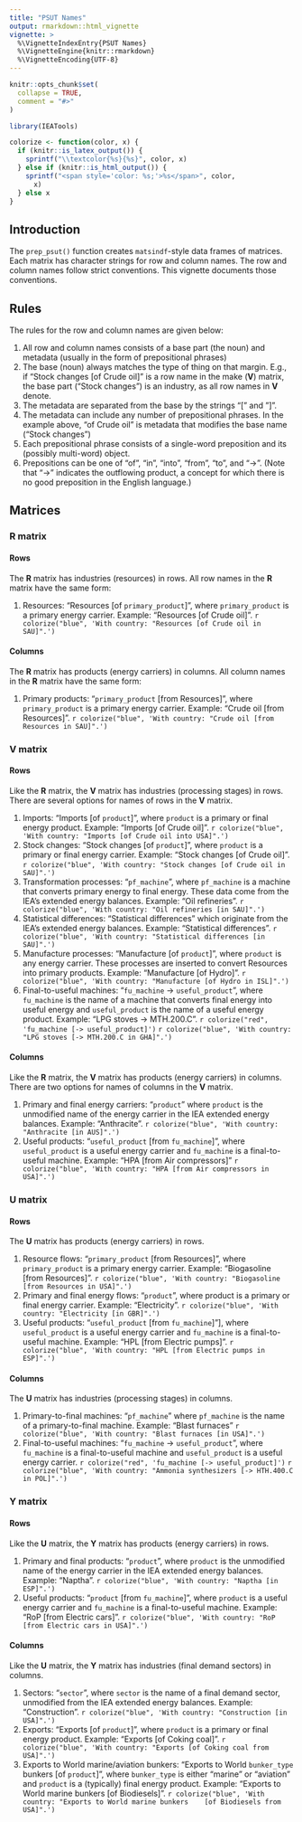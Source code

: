 ```yaml
---
title: "PSUT Names"
output: rmarkdown::html_vignette
vignette: >
  %\VignetteIndexEntry{PSUT Names}
  %\VignetteEngine{knitr::rmarkdown}
  %\VignetteEncoding{UTF-8}
---
```


```r
knitr::opts_chunk$set(
  collapse = TRUE,
  comment = "#>"
)
```

```r
library(IEATools)
```

```r
colorize <- function(color, x) {
  if (knitr::is_latex_output()) {
    sprintf("\\textcolor{%s}{%s}", color, x)
  } else if (knitr::is_html_output()) {
    sprintf("<span style='color: %s;'>%s</span>", color,
      x)
  } else x
}
```

## Introduction

The `prep_psut()` function creates `matsindf`-style data frames of matrices.
Each matrix has character strings for row and column names.
The row and column names follow strict conventions.
This vignette documents those conventions.


## Rules

The rules for the row and column names are given below:

1. All row and column names consists of a base part (the noun)
   and metadata (usually in the form of prepositional phrases) 
2. The base (noun) always matches the type of thing on that margin.
   E.g., if "Stock changes [of Crude oil]" is a row name in the make (**V**) matrix,
   the base part ("Stock changes") is an industry, as all row names in **V** denote.
3. The metadata are separated from the base by the strings "[" and "]".
3. The metadata can include any number of prepositional phrases.
   In the example above, "of Crude oil" is metadata that modifies
   the base name ("Stock changes")
4. Each prepositional phrase consists of a single-word preposition and 
   its (possibly multi-word) object.
5. Prepositions can be one of "of", "in", "into", "from", "to", and "->". 
   (Note that "->" indicates the outflowing product, 
   a concept for which there is no good preposition in the English language.)


## Matrices

### **R** matrix


#### Rows

The **R** matrix has industries (resources) in rows. 
All row names in the **R** matrix have the same form:

1. Resources: "Resources [of `primary_product`]", 
   where `primary_product` is a primary energy carrier.
   Example: "Resources [of Crude oil]".
   `r colorize("blue", 'With country: "Resources [of Crude oil in SAU]".')`


#### Columns

The **R** matrix has products (energy carriers) in columns.
All column names in the **R** matrix have the same form:

1. Primary products: "`primary_product` [from Resources]",
   where `primary_product` is a primary energy carrier.
   Example: "Crude oil [from Resources]".
   `r colorize("blue", 'With country: "Crude oil [from Resources in SAU]".')`


### **V** matrix


#### Rows

Like the **R** matrix, the **V** matrix has
industries (processing stages) in rows.
There are several options for names of rows in the **V** matrix.

1. Imports: "Imports [of `product`]", where `product` is a primary or final
   energy product.
   Example: "Imports [of Crude oil]".
  `r colorize("blue", 'With country: "Imports [of Crude oil into USA]".')`
2. Stock changes: "Stock changes [of `product`]", where `product` is a primary or 
   final energy carrier.
   Example: "Stock changes [of Crude oil]".
  `r colorize("blue", 'With country: "Stock changes [of Crude oil in SAU]".')`
3. Transformation processes: "`pf_machine`", where `pf_machine` is 
   a machine that converts primary energy to final energy. 
   These data come from the IEA's extended energy balances.
   Example: "Oil refineries".
  `r colorize("blue", 'With country: "Oil refineries [in SAU]".')`
4. Statistical differences: "Statistical differences" which originate from the IEA's
   extended energy balances.
   Example: "Statistical differences". 
   `r colorize("blue", 'With country: "Statistical differences [in SAU]".')`
5. Manufacture processes: "Manufacture [of `product`]", where `product` is any 
   energy carrier. These processes are inserted to convert
   Resources into primary products.
   Example: "Manufacture [of Hydro]".
  `r colorize("blue", 'With country: "Manufacture [of Hydro in ISL]".')`
6. Final-to-useful machines: "`fu_machine` -> `useful_product`", 
   where `fu_machine` is the name of a machine that converts final energy 
   into useful energy and `useful_product` is the name of a useful energy product.
   Example: "LPG stoves -> MTH.200.C".
   `r colorize("red", 'fu_machine [-> useful_product]')`
  `r colorize("blue", 'With country: "LPG stoves [-> MTH.200.C in GHA]".')`


#### Columns

Like the **R** matrix, the **V** matrix has
products (energy carriers) in columns. 
There are two options for names of columns in the **V** matrix.

1. Primary and final energy carriers: "`product`" where `product` is the 
   unmodified name of the energy carrier in the IEA extended energy balances.
   Example: "Anthracite".
  `r colorize("blue", 'With country: "Anthracite [in AUS]".')`
2. Useful products: "`useful_product` [from `fu_machine`]", 
   where `useful_product` is a useful energy carrier and `fu_machine` is a 
   final-to-useful machine.
   Example: "HPA [from Air compressors]"
   `r colorize("blue", 'With country: "HPA [from Air compressors in USA]".')`



### **U** matrix


#### Rows

The **U** matrix has products (energy carriers) in rows.

1. Resource flows: "`primary_product` [from Resources]", where
   `primary_product` is a primary energy carrier.
   Example: "Biogasoline [from Resources]".
  `r colorize("blue", 'With country: "Biogasoline [from Resources in USA]".')`
2. Primary and final energy flows: "`product`", where product is a primary
   or final energy carrier.
   Example: "Electricity".
  `r colorize("blue", 'With country: "Electricity [in GBR]".')`
3. Useful products: "`useful_product` [from `fu_machine`]"], where
   `useful_product` is a useful energy carrier and 
   `fu_machine` is a final-to-useful machine.
   Example: "HPL [from Electric pumps]".
  `r colorize("blue", 'With country: "HPL [from Electric pumps in ESP]".')`


#### Columns

The **U** matrix has industries (processing stages) in columns.

1. Primary-to-final machines: "`pf_machine`" where `pf_machine` is the name
   of a primary-to-final machine.
   Example: "Blast furnaces"
  `r colorize("blue", 'With country: "Blast furnaces [in USA]".')`
2. Final-to-useful machines: "`fu_machine` -> `useful_product`", where
   `fu_machine` is a final-to-useful machine and 
   `useful_product` is a useful energy carrier.
   `r colorize("red", 'fu_machine [-> useful_product]')`
  `r colorize("blue", 'With country: "Ammonia synthesizers [-> HTH.400.C in POL]".')`


### **Y** matrix

#### Rows

Like the **U** matrix, the **Y** matrix has products (energy carriers) in rows.

1. Primary and final products: "`product`", where `product` is the 
   unmodified name of the energy carrier in the IEA extended energy balances.
   Example: "Naptha".
  `r colorize("blue", 'With country: "Naptha [in ESP]".')`
2. Useful products: "`product` [from `fu_machine`]", where `product` is a useful
   energy carrier and `fu_machine` is a final-to-useful machine.
   Example: "RoP [from Electric cars]".
  `r colorize("blue", 'With country: "RoP [from Electric cars in USA]".')`
  

#### Columns

Like the **U** matrix, the **Y** matrix has industries (final demand sectors) in columns.

1. Sectors: "`sector`", where `sector` is the name of a final demand sector, 
   unmodified from the IEA extended energy balances. 
   Example: "Construction".
  `r colorize("blue", 'With country: "Construction [in USA]".')`
2. Exports: "Exports [of `product`]", where `product` is a primary or final
   energy product.
   Example: "Exports [of Coking coal]".
  `r colorize("blue", 'With country: "Exports [of Coking coal from USA]".')`
3. Exports to World marine/aviation bunkers: 
   "Exports to World `bunker_type` bunkers [of `product`]", where
   `bunker_type` is either "marine" or "aviation" and `product` is a 
   (typically) final energy product.
   Example: "Exports to World marine bunkers [of Biodiesels]".
  `r colorize("blue", 'With country: "Exports to World marine bunkers 
  [of Biodiesels from USA]".')`
   

 